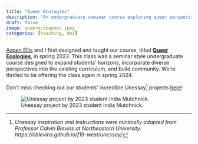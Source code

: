 ```yaml
---
title: "Queer Ecologies"
description: "An undergraduate seminar course exploring queer perspectives on familar ecological topics."
draft: false 
image: queerecobanner.jpeg
categories: [teaching, dei]
---
```


[Aspen Ellis](https://boriellis.github.io) and I first designed and taught our course, titled [**Queer Ecologies**](https://allisonpayne.github.io/queerecologies), in spring 2023. This class was a seminar style undergraduate course designed to expand students' horizons, incorporate diverse perspectives into the existing curriculum, and build community. We're thrilled to be offering the class again in spring 2024.

Don't miss checking out our students' incredible Unessay[^1] projects [here](https://allisonpayne.github.io/queerecologies/2023/week10.html)!

[^1]: *Unessay inspiration and instructions were minimally adapted from Professor Calvin Blevins at Northeastern University:* *https://cblevins.github.io/f19-west/unessay/*

![Unessay project by 2023 student India Mutchnick.](india.png){fig-align="center"}
